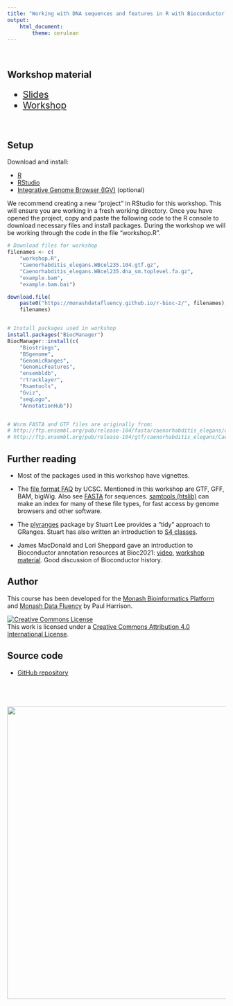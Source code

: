 ```yaml
---
title: "Working with DNA sequences and features in R with Bioconductor - version 2"
output:
    html_document:
        theme: cerulean
---
```


<br>

## Workshop material

<div style="font-size: 150%">
* [Slides](slides.html)
* [Workshop](workshop.html)
</div>

<br>

## Setup

Download and install:

* [R](https://cloud.r-project.org/) 
* [RStudio](https://www.rstudio.com/products/rstudio/download/)
* [Integrative Genome Browser (IGV)](https://software.broadinstitute.org/software/igv/download) (optional)

We recommend creating a new "project" in RStudio for this workshop. This will ensure you are working in a fresh working directory. Once you have opened the project, copy and paste the following code to the R console to download necessary files and install packages. During the workshop we will be working through the code in the file "workshop.R".

```r
# Download files for workshop
filenames <- c(
    "workshop.R", 
    "Caenorhabditis_elegans.WBcel235.104.gtf.gz", 
    "Caenorhabditis_elegans.WBcel235.dna_sm.toplevel.fa.gz",
    "example.bam",
    "example.bam.bai")

download.file(
    paste0("https://monashdatafluency.github.io/r-bioc-2/", filenames),
    filenames)


# Install packages used in workshop
install.packages("BiocManager")
BiocManager::install(c(
    "Biostrings",
    "BSgenome",
    "GenomicRanges",
    "GenomicFeatures",
    "ensembldb",
    "rtracklayer",
    "Rsamtools",
    "Gviz",
    "seqLogo",
    "AnnotationHub"))


# Worm FASTA and GTF files are originally from:
# http://ftp.ensembl.org/pub/release-104/fasta/caenorhabditis_elegans/dna/Caenorhabditis_elegans.WBcel235.dna_sm.toplevel.fa.gz
# http://ftp.ensembl.org/pub/release-104/gtf/caenorhabditis_elegans/Caenorhabditis_elegans.WBcel235.104.gtf.gz
```


## Further reading

* Most of the packages used in this workshop have vignettes.

* The [file format FAQ](https://genome.ucsc.edu/FAQ/FAQformat.html) by UCSC. Mentioned in this workshop are GTF, GFF, BAM, bigWig. Also see [FASTA](https://en.wikipedia.org/wiki/FASTA_format) for sequences. [samtools (htslib)](http://www.htslib.org/) can make an index for many of these file types, for fast access by genome browsers and other software.

* The [plyranges](https://bioconductor.org/packages/release/bioc/html/plyranges.html) package by Stuart Lee provides a "tidy" approach to GRanges. Stuart has also written an introduction to [S4 classes](https://stuartlee.org/2019/07/09/s4-short-guide/).

* James MacDonald and Lori Sheppard gave an introduction to Bioconductor annotation resources at Bioc2021: [video](https://www.youtube.com/watch?v=3ABBm7BZszI), [workshop material](https://jmacdon.github.io/Bioc2021Anno/articles/AnnotationWorkshop.html). Good discussion of Bioconductor history.


## Author

This course has been developed for the [Monash Bioinformatics Platform](https://www.monash.edu/researchinfrastructure/bioinformatics) and [Monash Data Fluency](https://www.monash.edu/data-fluency) by Paul Harrison.

<a rel="license" href="http://creativecommons.org/licenses/by/4.0/"><img alt="Creative Commons License" style="border-width:0" src="CC-BY.png" /></a><br />This work is licensed under a <a rel="license" href="http://creativecommons.org/licenses/by/4.0/">Creative Commons Attribution 4.0 International License</a>.

## Source code

* [GitHub repository](https://github.com/MonashDataFluency/r-bioc-2)

<p style="margin-top: 5em; text-align: right">
<a href="https://www.monash.edu/researchinfrastructure/bioinformatics"><img src="MBP-banner.png" width="675"></a>
</p>
